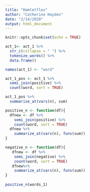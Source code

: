 ```yaml
---
title: "Hamletflex"
author: "Catherine Hayden"
date: "2/14/2020"
output: html_document
---
```


```r
knitr::opts_chunk$set(echo = TRUE)
```

```r

act_1<- act_1 %>% 
  str_c(collapse = " ") %>% 
  tokenize_words() %>% 
  data.frame()

names(act_1) <- "word"

act_1_pos <- act_1 %>% 
  semi_join(positive) %>% 
  count(word, sort = TRUE)

act_1_pos %>% 
  summarise_at(vars(n), sum)

```

```r
positive_n <- function(df){
  dfnew <- df %>% 
    semi_join(positive) %>% 
    count(word, sort = TRUE)
  dfnew %>% 
    summarize_at(vars(n), funs(sum))
}

negative_n <- function(df){
   dfnew <- df %>% 
    semi_join(negative) %>% 
    count(word, sort = TRUE) 
   dfnew%>% 
    summarize_at(vars(n), funs(sum))
}
  
positive_n(words_1)
```

